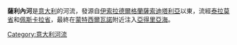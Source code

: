 {{coord|42|32|N|14|09|E|region:IT_type:river|display=title}}

'''薩利內河'''是[[意大利|意大利]]的河流，發源自[[伊索拉德爾格蘭薩索迪塔利亞|伊索拉德爾格蘭薩索迪塔利亞]]以東，流經[[泰拉莫省|泰拉莫省]]和[[佩斯卡拉省|佩斯卡拉省]]，最終在[[蒙特西爾瓦諾|蒙特西爾瓦諾]]附近注入[[亞得里亞海|亞得里亞海]]。

{{Italy-geo-stub}}
[[Category:意大利河流|Category:意大利河流]]